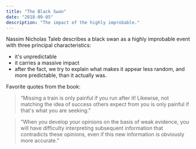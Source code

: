 ```yaml
---
title: "The Black Swan"
date: "2018-09-05"
description: "The impact of the highly improbable."
---
```


Nassim Nicholas Taleb describes a black swan as a highly improbable event with three principal characteristics:

- it's unpredictable
- it carries a massive impact
- after the fact, we try to explain what makes it appear less random, and more predictable, than it actually was.

Favorite quotes from the book:

> “Missing a train is only painful if you run after it! Likewise, not matching the idea of success others expect from you is only painful if that's what you are seeking.”

> “When you develop your opinions on the basis of weak evidence, you will have difficulty interpreting subsequent information that contradicts these opinions, even if this new information is obviously more accurate.”
